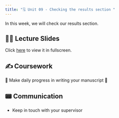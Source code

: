 ```yaml
---
title: "🗓️ Unit 09 - Checking the results section "
---
```


In this week, we will check our results section.

## 👨‍🏫 Lecture Slides 

Click [here](https://drive.google.com/file/d/1JZ8chnDHlDo_ORjz8k43lPYaHjA88aPY/view?usp=sharing) to view it in fullscreen.


## ✍️ Coursework

🚧 Make daily progress in writing your manuscript  🚧


## 📟 Communication

- Keep in touch with your supervisor  

